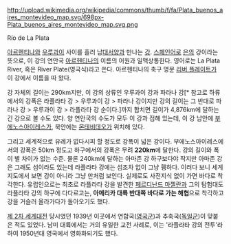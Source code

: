 http://upload.wikimedia.org/wikipedia/commons/thumb/f/fa/Plata_buenos_aires_montevideo_map.svg/698px-Plata_buenos_aires_montevideo_map.svg.png 

Río de La Plata

[[아르헨티나]]와 [[우루과이]] 사이를 흘러 남[[대서양]]과 만나는 [[강]]. [[스페인어]]로 [[은]]의 강이라는 뜻으로, 이 강의 연안국 [[아르헨티나]]의 이름의 어원과 일맥상통한다. 영어로는 La Plata River, 혹은 River Plate(영국식)라고 쓴다. 아르헨티나의 축구 명문 [[리버 플레이트]]가 이 강에서 이름을 따 왔다.

강 자체의 길이는 290km지만, 이 강의 상류인 우루과이 강과 파라나 강[* 참고로 하류에서의 강폭은 라플라타 강 > 우루과이 강 > 파라나 강이지만 강의 길이는 그 반대로 파라나 강 > 우루과이 강 > 라플라타 강 순이다.]까지 합치면 길이가 4,876km에 달하는 긴 강으로 볼 수도 있다. 양 연안국의 수도가 모두 이 강과 접해 있는데, 이 강 남안에 [[부에노스아이레스]]가, 북안에는 [[몬테비데오]]가 위치해 있다.

그리고 세계적으로 유례가 없다시피 할 정도로 강폭이 넓은 강이다. 부에노스아이레스에서의 강폭은 50km 정도고 하구에서의 강폭은 무려 '''220km'''에 달한다. 강의 길이와 폭이 별 차이가 없는 수준. 물론 240km에 달하는 아마존 강 하구보다야 작지만 아마존 강은 그래도 섬이라도 있는데 라플라타 강에는 섬조차 없이 그냥 휑하다. 이러다 보니 세계지도에서 보면 강이 아니라 그냥 만처럼 보인다. 실제로도 사전지식 없이 가면 바다로 착각한다. 유럽인으로는 최초로 라플라타 강을 발견한 [[페르디난드 마젤란]]과 그의 탐험대도 라플라타 강의 하구에 다다르고는, '''아메리카 대륙 반대쪽 바다로 가는 해협'''으로 착각하고 강을 거슬러 올라가다가 돌아오기도 했다.

[[제 2차 세계대전]] 당시였던 1939년 이곳에서 연합국([[영국군]])과 추축국([[독일군]])이 맞붙은 적도 있었다. 남미 대륙에서는 거의 유일한 교전 사례로, 이는 '라플라타 강의 전투'라 하여 1950년대 영국에서 영화화되기도 했다.
